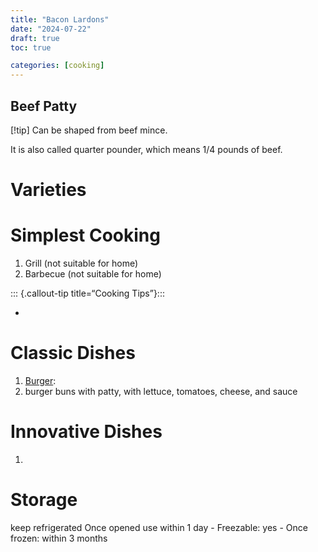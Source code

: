 ```yaml
---
title: "Bacon Lardons"
date: "2024-07-22"
draft: true
toc: true

categories: [cooking]
---
```



## Beef Patty

[!tip] Can be shaped from beef mince.

It is also called quarter pounder, which means 1/4 pounds of beef.

# Varieties

# Simplest Cooking

1. Grill (not suitable for home)
2. Barbecue (not suitable for home)

::: {.callout-tip title="Cooking Tips"}:::

-

# Classic Dishes

 1. [Burger](https://en.wikipedia.org/wiki/Hamburger):
  1. burger buns with patty, with lettuce, tomatoes, cheese, and sauce

# Innovative Dishes
1.

# Storage


keep refrigerated
Once opened use within 1 day
- Freezable: yes
- Once frozen: within 3 months

